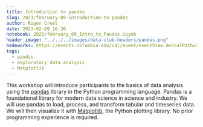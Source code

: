 ```yaml
---
title: Introduction to pandas
slug: 2023/february-09-introduction-to-pandas
author: Roger Creel
date: 2023-02-09 16:30
notebook: 2023/february_09_Intro_to_Pandas.ipynb
header_image: "../../../images/data-club-headers/pandas.png"
bedeworks: https://events.columbia.edu/cal/event/eventView.do?calPath=%2Fpublic%2Fcals%2FMainCal&guid=CAL-00bbdb7c-8595d028-0185-9838003a-00004423events@columbia.edu&recurrenceId=
tags: 
  - pandas
  - exploratory data analysis
  - Matplotlib
---
```


This workshop will introduce participants to the basics of data analysis
using the [pandas](https://pandas.pydata.org/) library in the Python programming language. Pandas is a
foundational library for modern data science in science and industry. We
will use pandas to load, process, and transform tabular and timeseries
data. We will then visualize it with [Matplotlib](https://matplotlib.org/), the Python plotting
library. No prior programming experience is required.
